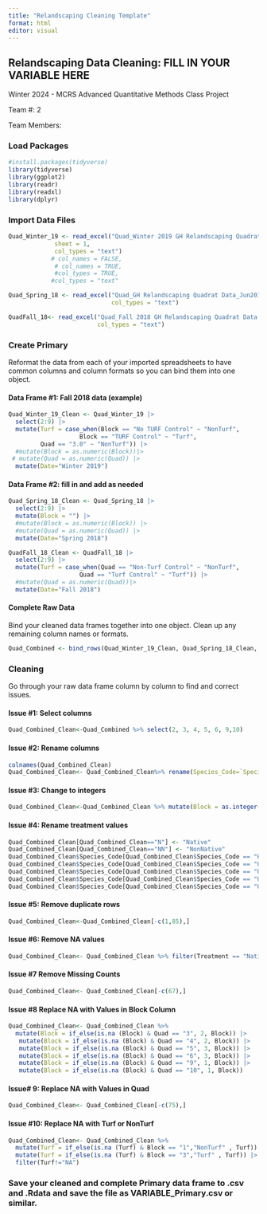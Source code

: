 ```yaml
---
title: "Relandscaping Cleaning Template"
format: html
editor: visual
---
```


## Relandscaping Data Cleaning: FILL IN YOUR VARIABLE HERE

Winter 2024 - MCRS Advanced Quantitative Methods Class Project

Team #: 2

Team Members:

### Load Packages

```r
#install.packages(tidyverse)
library(tidyverse)
library(ggplot2)
library(readr)
library(readxl)
library(dplyr)

```

### Import Data Files

```r
Quad_Winter_19 <- read_excel("Quad_Winter 2019 GH Relandscaping Quadrat Data.xlsx", 
             sheet = 1, 
             col_types = "text")
            # col_names = FALSE, 
             # col_names = TRUE,
             #col_types = TRUE, 
            #col_types = "text" 

```

```r
Quad_Spring_18 <- read_excel("Quad_GH Relandscaping Quadrat Data_Jun2018.xlsx",
                             col_types = "text")
```

```r
QuadFall_18<- read_excel("Quad_Fall 2018 GH Relandscaping Quadrat Data.xlsx",
                         col_types = "text")
```

### Create Primary

Reformat the data from each of your imported spreadsheets to have common columns and column formats so you can bind them into one object.

#### Data Frame #1: Fall 2018 data (example)

```r
Quad_Winter_19_Clean <- Quad_Winter_19 |>
  select(2:9) |>
  mutate(Turf = case_when(Block == "No TURF Control" ~ "NonTurf",
                    Block == "TURF Control" ~ "Turf",
         Quad == "3.0" ~ "NonTurf")) |>
  #mutate(Block = as.numeric(Block))|>
 # mutate(Quad = as.numeric(Quad)) |>
  mutate(Date="Winter 2019")
```

#### Data Frame #2: fill in and add as needed

```r
Quad_Spring_18_Clean <- Quad_Spring_18 |>
  select(2:9) |>
  mutate(Block = "") |>
  #mutate(Block = as.numeric(Block)) |>
  #mutate(Quad = as.numeric(Quad)) |>
  mutate(Date="Spring 2018")
```

```r
QuadFall_18_Clean <- QuadFall_18 |>
  select(2:9) |>
  mutate(Turf = case_when(Quad == "Non-Turf Control" ~ "NonTurf",
                    Quad == "Turf Control" ~ "Turf")) |>
  #mutate(Quad = as.numeric(Quad))|>
  mutate(Date="Fall 2018")
```

#### Complete Raw Data

Bind your cleaned data frames together into one object. Clean up any remaining column names or formats.

```r
Quad_Combined <- bind_rows(Quad_Winter_19_Clean, Quad_Spring_18_Clean, QuadFall_18_Clean)
```

### Cleaning

Go through your raw data frame column by column to find and correct issues.

#### Issue #1: Select columns

```r
Quad_Combined_Clean<-Quad_Combined %>% select(2, 3, 4, 5, 6, 9,10)
```

#### Issue #2: Rename columns

```r
colnames(Quad_Combined_Clean)
Quad_Combined_Clean<- Quad_Combined_Clean%>% rename(Species_Code=`Species Code`)
```

#### **Issue #3:** Change to integers

```r
Quad_Combined_Clean<-Quad_Combined_Clean %>% mutate(Block = as.integer(Block), Count = as.integer(Count), Quad = as.integer(Quad))
```

#### **Issue #4: Rename treatment values**

```r
Quad_Combined_Clean[Quad_Combined_Clean=="N"] <- "Native"
Quad_Combined_Clean[Quad_Combined_Clean=="NN"] <- "NonNative"
Quad_Combined_Clean$Species_Code[Quad_Combined_Clean$Species_Code == "HEDHEL (eng ivy)"] <- "HEDHEL"
Quad_Combined_Clean$Species_Code[Quad_Combined_Clean$Species_Code == "UK(01)"] <- "UNK1"
Quad_Combined_Clean$Species_Code[Quad_Combined_Clean$Species_Code == "UK(02)"] <- "UNK2"
Quad_Combined_Clean$Species_Code[Quad_Combined_Clean$Species_Code == "UK(03)"] <- "UNK3"
Quad_Combined_Clean$Species_Code[Quad_Combined_Clean$Species_Code == "UK(04)"] <- "UNK4"

```

#### Issue #5: Remove duplicate rows

```r
Quad_Combined_Clean<-Quad_Combined_Clean[-c(1,85),]
```

#### Issue #6: Remove NA values

```r
Quad_Combined_Clean<- Quad_Combined_Clean %>% filter(Treatment == "Native" | Treatment== "NonNative" & Block >=1 & Quad >=1)
```

#### Issue #7 Remove Missing Counts

```r
Quad_Combined_Clean<- Quad_Combined_Clean[-c(67),]
```

#### Issue #8 Replace NA with Values in Block Column

```r
Quad_Combined_Clean<- Quad_Combined_Clean %>%
  mutate(Block = if_else(is.na (Block) & Quad == "3", 2, Block)) |> 
   mutate(Block = if_else(is.na (Block) & Quad == "4", 2, Block)) |>
   mutate(Block = if_else(is.na (Block) & Quad == "5", 3, Block)) |>
   mutate(Block = if_else(is.na (Block) & Quad == "6", 3, Block)) |>
   mutate(Block = if_else(is.na (Block) & Quad == "9", 1, Block)) |>
   mutate(Block = if_else(is.na (Block) & Quad == "10", 1, Block))
```

#### Issue# 9: Replace NA with Values in Quad

```r
Quad_Combined_Clean<- Quad_Combined_Clean[-c(75),]
```

#### Issue #10: Replace NA with Turf or NonTurf

```r
Quad_Combined_Clean<- Quad_Combined_Clean %>%
  mutate(Turf = if_else(is.na (Turf) & Block == "1","NonTurf" , Turf)) |>
  mutate(Turf = if_else(is.na (Turf) & Block == "3","Turf" , Turf)) |>
  filter(Turf!="NA")

```

### Save your cleaned and complete Primary data frame to .csv and .Rdata and save the file as VARIABLE_Primary.csv or similar.

```r

```
